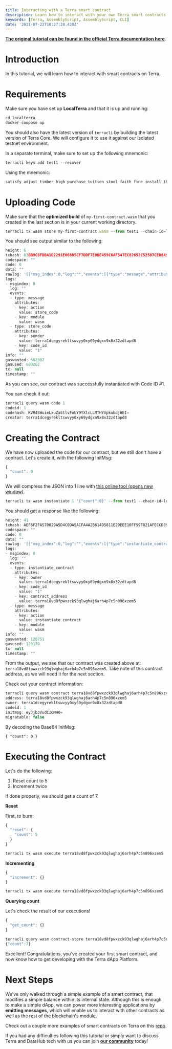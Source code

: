 ```yaml
---
title: Interacting with a Terra smart contract
description: Learn how to interact with your own Terra smart contracts
keywords: [Terra, AssemblyScript, AssemblyScript, CLI]
date: '2021-07-22T10:27:28.420Z'
---
```


[**The original tutorial can be found in the official Terra documentation here**](https://docs.terra.money/contracts/tutorial/interacting.html#what-s-next).

# Introduction

In this tutorial, we will learn how to interact with smart contracts on Terra.

# Requirements

Make sure you have set up **LocalTerra** and that it is up and running:

```javascript
cd localterra
docker-compose up
```

You should also have the latest version of `terracli` by building the latest version of Terra Core. We will configure it to use it against our isolated testnet environment.

In a separate terminal, make sure to set up the following mnemonic:

```javascript
terracli keys add test1 --recover
```

Using the mnemonic:

```javascript
satisfy adjust timber high purchase tuition stool faith fine install that you unaware feed domain license impose boss human eager hat rent enjoy dawn
```

# Uploading Code

Make sure that the **optimized build** of `my-first-contract.wasm` that you created in the last section is in your current working directory.

```javascript
terracli tx wasm store my-first-contract.wasm --from test1 --chain-id=localterra --gas=auto --fees=100000uluna --broadcast-mode=block
```

You should see output similar to the following:

```javascript
height: 6
txhash: 83BB9C6FDBA1D2291E068D5CF7DDF7E0BE459C6AF547EC82652C52507CED8A9F
codespace: ""
code: 0
data: ""
rawlog: '[{"msg_index":0,"log":"","events":[{"type":"message","attributes":[{"key":"action","value":"store_code"},{"key":"module","value":"wasm"}]},{"type":"store_code","attributes":[{"key":"sender","value":"terra1dcegyrekltswvyy0xy69ydgxn9x8x32zdtapd8"},{"key":"code_id","value":"1"}]}]}]'
logs:
- msgindex: 0
  log: ""
  events:
  - type: message
    attributes:
    - key: action
      value: store_code
    - key: module
      value: wasm
  - type: store_code
    attributes:
    - key: sender
      value: terra1dcegyrekltswvyy0xy69ydgxn9x8x32zdtapd8
    - key: code_id
      value: "1"
info: ""
gaswanted: 681907
gasused: 680262
tx: null
timestamp: ""
```

As you can see, our contract was successfully instantiated with Code ID #1.

You can check it out:

```javascript
terracli query wasm code 1
codeid: 1
codehash: KVR4SWuieLxuZaStlvFoUY9YXlcLLMTHYVpkubdjHEI=
creator: terra1dcegyrekltswvyy0xy69ydgxn9x8x32zdtapd8
```

# Creating the Contract

We have now uploaded the code for our contract, but we still don't have a contract. Let's create it, with the following InitMsg:

```javascript
{
  "count": 0
}
```

We will compress the JSON into 1 line with [this online tool (opens new window)](https://goonlinetools.com/json-minifier/).

```javascript
terracli tx wasm instantiate 1 '{"count":0}' --from test1 --chain-id=localterra --fees=10000uluna --gas=auto --broadcast-mode=block
```

You should get a response like the following:

```javascript
height: 41
txhash: AEF6F2FA570029A5D4C0DA5ACFA4A2B614D5811E29EEE10FF59F821AFECCD399
codespace: ""
code: 0
data: ""
rawlog: '[{"msg_index":0,"log":"","events":[{"type":"instantiate_contract","attributes":[{"key":"owner","value":"terra1dcegyrekltswvyy0xy69ydgxn9x8x32zdtapd8"},{"key":"code_id","value":"1"},{"key":"contract_address","value":"terra18vd8fpwxzck93qlwghaj6arh4p7c5n896xzem5"}]},{"type":"message","attributes":[{"key":"action","value":"instantiate_contract"},{"key":"module","value":"wasm"}]}]}]'
logs:
- msgindex: 0
  log: ""
  events:
  - type: instantiate_contract
    attributes:
    - key: owner
      value: terra1dcegyrekltswvyy0xy69ydgxn9x8x32zdtapd8
    - key: code_id
      value: "1"
    - key: contract_address
      value: terra18vd8fpwxzck93qlwghaj6arh4p7c5n896xzem5
  - type: message
    attributes:
    - key: action
      value: instantiate_contract
    - key: module
      value: wasm
info: ""
gaswanted: 120751
gasused: 120170
tx: null
timestamp: ""
```

From the output, we see that our contract was created above at: `terra18vd8fpwxzck93qlwghaj6arh4p7c5n896xzem5`. Take note of this contract address, as we will need it for the next section.

Check out your contract information:

```javascript
terracli query wasm contract terra18vd8fpwxzck93qlwghaj6arh4p7c5n896xzem5
address: terra18vd8fpwxzck93qlwghaj6arh4p7c5n896xzem5
owner: terra1dcegyrekltswvyy0xy69ydgxn9x8x32zdtapd8
codeid: 1
initmsg: eyJjb3VudCI6MH0=
migratable: false
```

By decoding the Base64 InitMsg:

```text
{ "count": 0 }
```

# Executing the Contract

Let's do the following:

1.  Reset count to 5
2.  Increment twice

If done properly, we should get a count of 7.

**Reset**

First, to burn:

```javascript
{
  "reset": {
    "count": 5
  }
}
```

```javascript
terracli tx wasm execute terra18vd8fpwxzck93qlwghaj6arh4p7c5n896xzem5 '{"reset":{"count":5}}' --from test1 --chain-id=localterra --fees=1000000uluna --gas=auto --broadcast-mode=block
```

**Incrementing**

```javascript
{
  "increment": {}
}
```

```javascript
terracli tx wasm execute terra18vd8fpwxzck93qlwghaj6arh4p7c5n896xzem5 '{"increment":{}}' --from test1 --chain-id=localterra --gas=auto --fees=1000000uluna --broadcast-mode=block
```

**Querying count**

Let's check the result of our executions!

```javascript
{
  "get_count": {}
}
```

```javascript
terracli query wasm contract-store terra18vd8fpwxzck93qlwghaj6arh4p7c5n896xzem5 '{"get_count":{}}'
{"count":7}
```

Excellent! Congratulations, you've created your first smart contract, and now know how to get developing with the Terra dApp Platform.

# Next Steps

We've only walked through a simple example of a smart contract, that modifies a simple balance within its internal state. Although this is enough to make a simple dApp, we can power more interesting applications by **emitting messages**, which will enable us to interact with other contracts as well as the rest of the blockchain's module.

Check out a couple more examples of smart contracts on Terra on this [repo](https://github.com/terra-project/cosmwasm-contracts).

If you had any difficulties following this tutorial or simply want to discuss Terra and DataHub tech with us you can join [**our community**](https://discord.gg/fszyM7K) today!
